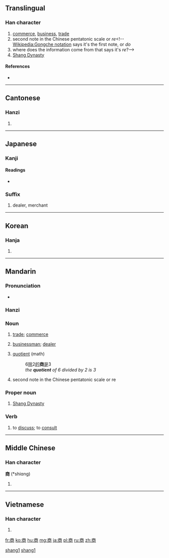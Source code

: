 ==Translingual==

===Han character===
{{Han char|rn=30|rad=口|as=08|sn=11|four=0022<sub>7</sub>|canj=卜金月口 (YCBR)}}

# [[commerce]], [[business]], [[trade]]
# second note in the Chinese pentatonic scale or ''re''<!--[[Wikipedia:Gongche notation]] says it's the first note, or ''do''
# where does the information come from that says it's ''re''?-->
# [[wikipedia:Shang Dynasty|Shang Dynasty]]

====References====
* {{Han ref|kx=0194.320|dkj=03803|dj=0415.090|hdz=10288.060|uh=5546|ud=21830|bh=B0D3|bd=45267}}

----

==Cantonese==

===Hanzi===
{{yue-hanzi|jyut=|y=seung1}}

# {{defn|lang=yue|sort=口08}}

----

==Japanese==

===Kanji===
{{ja-kanji|grade=3|rs=口08}}

====Readings====
* {{ja-readings|on=[[しょう]] (shō)|kun=[[あきなう]] (akinau)}}

===Suffix===
{{ja-pos|k|suffix|hira=しょう|rom=shō}}

# dealer, merchant
----

==Korean==

===Hanja===
{{ko-hanja|hangeul=상|rv=sang|mr=sang}}

# {{defn|lang=ko|sort=口08}}

----

==Mandarin==

===Pronunciation===
* {{IPA|[ ʂaŋ˥˥ ]|lang=cmn}}

===Hanzi===
{{cmn-hanzi|pin=[[shāng]] ([[shang1]])|wg=shang<sup>1</sup>}}

===Noun===
{{cmn-noun|ts|pin=shāng|pint=shang1|rs=口08}}

# {{Beginning Mandarin|lang=zh-tw|skey=口08}} [[trade]]; [[commerce]]
# {{Beginning Mandarin|lang=zh-tw|skey=口08}} [[businessman]]; [[dealer]]
# {{Beginning Mandarin|lang=zh-tw|skey=口08}} [[quotient]] (math)
#: 6[[除]]2[[的]]'''商'''[[是]]3
#: ''the '''quotient''' of 6 divided by 2 is 3''
# {{archaic|lang=zh-tw|skey=口08}} second note in the Chinese pentatonic scale or re

===Proper noun===
{{cmn-proper noun|ts|pin=shāng|pint=shang1|rs=口08}}

# [[w:Shang Dynasty|Shang Dynasty]]

===Verb===
{{cmn-verb|ts|pin=shāng|pint=shang1|rs=口08}}

# {{Beginning Mandarin|lang=zh-tw|skey=口08}} to [[discuss]]; to [[consult]]

[[Category:Simplified Chinese archaic terms|shang1]]
[[Category:zh-cn:Beginning Mandarin|shang1]]

----

==Middle Chinese==

===Han character===
'''商''' (*shiɑng)<!--note: asterisk indicates that this character appears more than four times in the Tang Dynasty corpus of literature-->

# {{defn|lang=zhx-mid|sort=口08}}

----

==Vietnamese==

===Han character===
{{vi-hantu|[[thương]]|rs=口08}}

# {{defn|lang=vi|sort=口08}}

[[fr:商]]
[[ko:商]]
[[hu:商]]
[[mg:商]]
[[ja:商]]
[[pl:商]]
[[ru:商]]
[[zh:商]]